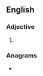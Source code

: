 ==English==

===Adjective===
{{head|en|adjective comparative form}}

# {{en-comparative of|batty}}

===Anagrams===
* {{anagrams|en|biretta|bit rate|bitrate|terabit}}